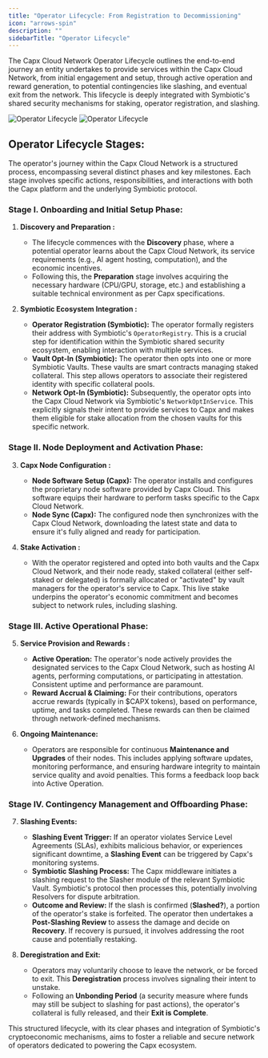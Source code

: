 ```yaml
---
title: "Operator Lifecycle: From Registration to Decommissioning"
icon: "arrows-spin"
description: ""
sidebarTitle: "Operator Lifecycle"
---
```


The Capx Cloud Network Operator Lifecycle outlines the end-to-end journey an entity undertakes to provide services within the Capx Cloud Network, from initial engagement and setup, through active operation and reward generation, to potential contingencies like slashing, and eventual exit from the network. This lifecycle is deeply integrated with Symbiotic's shared security mechanisms for staking, operator registration, and slashing.

<img
  className="hidden dark:block"
  src="/images/Operator Lifecycle.png"
  alt="Operator Lifecycle"
  about='Operator Lifecycle'
/>
<img
  className="block dark:hidden"
  src="/images/Operator Lifecycle.png"
  alt="Operator Lifecycle"
  about='Operator Lifecycle'
/>

## **Operator Lifecycle Stages:**

The operator's journey within the Capx Cloud Network is a structured process, encompassing several distinct phases and key milestones. Each stage involves specific actions, responsibilities, and interactions with both the Capx platform and the underlying Symbiotic protocol.

### **Stage I. Onboarding and Initial Setup Phase:**

1.  **Discovery and Preparation :**
    *   The lifecycle commences with the **Discovery** phase, where a potential operator learns about the Capx Cloud Network, its service requirements (e.g., AI agent hosting, computation), and the economic incentives.
    *   Following this, the **Preparation** stage involves acquiring the necessary hardware (CPU/GPU, storage, etc.) and establishing a suitable technical environment as per Capx specifications.

2.  **Symbiotic Ecosystem Integration :**
    *   **Operator Registration (Symbiotic):** The operator formally registers their address with Symbiotic's `OperatorRegistry`. This is a crucial step for identification within the Symbiotic shared security ecosystem, enabling interaction with multiple services.
    *   **Vault Opt-In (Symbiotic):** The operator then opts into one or more Symbiotic Vaults. These vaults are smart contracts managing staked collateral. This step allows operators to associate their registered identity with specific collateral pools.
    *   **Network Opt-In (Symbiotic):** Subsequently, the operator opts into the Capx Cloud Network via Symbiotic's `NetworkOptInService`. This explicitly signals their intent to provide services to Capx and makes them eligible for stake allocation from the chosen vaults for this specific network.

### **Stage II. Node Deployment and Activation Phase:**

3.  **Capx Node Configuration :**
    *   **Node Software Setup (Capx):** The operator installs and configures the proprietary node software provided by Capx Cloud. This software equips their hardware to perform tasks specific to the Capx Cloud Network.
    *   **Node Sync (Capx):** The configured node then synchronizes with the Capx Cloud Network, downloading the latest state and data to ensure it's fully aligned and ready for participation.

4.  **Stake Activation :**
    *   With the operator registered and opted into both vaults and the Capx Cloud Network, and their node ready, staked collateral (either self-staked or delegated) is formally allocated or "activated" by vault managers for the operator's service to Capx. This live stake underpins the operator's economic commitment and becomes subject to network rules, including slashing.

### **Stage III. Active Operational Phase:**

5.  **Service Provision and Rewards :**
    *   **Active Operation:** The operator's node actively provides the designated services to the Capx Cloud Network, such as hosting AI agents, performing computations, or participating in attestation. Consistent uptime and performance are paramount.
    *   **Reward Accrual & Claiming:** For their contributions, operators accrue rewards (typically in $CAPX tokens), based on performance, uptime, and tasks completed. These rewards can then be claimed through network-defined mechanisms.

6.  **Ongoing Maintenance:**
    *   Operators are responsible for continuous **Maintenance and Upgrades** of their nodes. This includes applying software updates, monitoring performance, and ensuring hardware integrity to maintain service quality and avoid penalties. This forms a feedback loop back into Active Operation.

### **Stage IV. Contingency Management and Offboarding Phase:**

7.  **Slashing Events:**
    *   **Slashing Event Trigger:** If an operator violates Service Level Agreements (SLAs), exhibits malicious behavior, or experiences significant downtime, a **Slashing Event** can be triggered by Capx's monitoring systems.
    *   **Symbiotic Slashing Process:** The Capx middleware initiates a slashing request to the Slasher module of the relevant Symbiotic Vault. Symbiotic's protocol then processes this, potentially involving Resolvers for dispute arbitration.
    *   **Outcome and Review:** If the slash is confirmed (**Slashed?**), a portion of the operator's stake is forfeited. The operator then undertakes a **Post-Slashing Review** to assess the damage and decide on **Recovery**. If recovery is pursued, it involves addressing the root cause and potentially restaking.

8.  **Deregistration and Exit:**
    *   Operators may voluntarily choose to leave the network, or be forced to exit. This **Deregistration** process involves signaling their intent to unstake.
    *   Following an **Unbonding Period** (a security measure where funds may still be subject to slashing for past actions), the operator's collateral is fully released, and their **Exit is Complete**.

This structured lifecycle, with its clear phases and integration of Symbiotic's cryptoeconomic mechanisms, aims to foster a reliable and secure network of operators dedicated to powering the Capx ecosystem.
